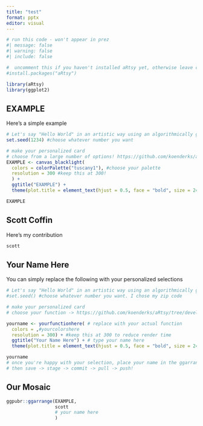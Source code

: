 ```yaml
---
title: "test"
format: pptx
editor: visual
---
```


```r
# run this code - won't appear in prez
#| message: false
#| warning: false
#| include: false

#  uncomment this if you haven't installed aRtsy yet, otherwise leave commented out
#install.packages("aRtsy") 

library(aRtsy)
library(ggplot2)
```

## EXAMPLE

Here's a simple example

```r
# Let's say "Hello World" in an artistic way using an algorithmically generated manner!
set.seed(1234) #choose whatever number you want

# make your personalized card 
# choose from a large number of options! https://github.com/koenderks/aRtsy/tree/development
EXAMPLE <- canvas_blacklight(
  colors = colorPalette("tuscany1"), #choose your palette
  resolution = 300 #keep this at 300!
  ) +
  ggtitle("EXAMPLE") +
  theme(plot.title = element_text(hjust = 0.5, face = "bold", size = 24)) # keep this for nice formatting

EXAMPLE
```

## Scott Coffin

Here's my contribution

```r


scott
```

## Your Name Here

You can simply replace the following with your personalized selections

```r
# Let's say "Hello World" in an artistic way using an algorithmically generated manner!
#set.seed() #choose whatever number you want. I chose my zip code

# make your personalized card 
# choose your function -> https://github.com/koenderks/aRtsy/tree/development

yourname <- yourfunctionhere( # replace with your actual function
  colors = ,#yourcolorshere
  resolution = 300) + #keep this at 300 to reduce render time
  ggtitle("Your Name Here") + # type your name here
  theme(plot.title = element_text(hjust = 0.5, face = "bold", size = 24)) # keep this for nice formatting

yourname
# once you're happy with your selection, place your name in the ggarrange below
# then save -> stage -> commit -> pull -> push!
```

## Our Mosaic

```r
ggpubr::ggarrange(EXAMPLE,
                  scott
                  # your name here
                  )
```
